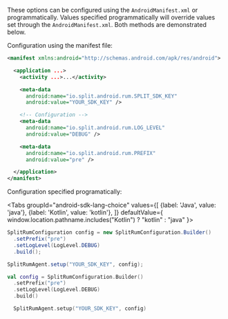 
These options can be configured using the `AndroidManifest.xml` or programmatically. Values specified programmatically will override values set through the `AndroidManifest.xml`. Both methods are demonstrated below.

Configuration using the manifest file:

```xml title="AndroidManifest.xml configuration"
<manifest xmlns:android="http://schemas.android.com/apk/res/android">

  <application ...>
    <activity ...>...</activity>

    <meta-data
      android:name="io.split.android.rum.SPLIT_SDK_KEY"
      android:value="YOUR_SDK_KEY" />

    <!-- Configuration -->
    <meta-data
      android:name="io.split.android.rum.LOG_LEVEL"
      android:value="DEBUG" />

    <meta-data
      android:name="io.split.android.rum.PREFIX"
      android:value="pre" />

  </application>
</manifest>
```

Configuration specified programatically:

<Tabs
  groupId="android-sdk-lang-choice"
  values={[
    {label: 'Java', value: 'java'},
    {label: 'Kotlin', value: 'kotlin'},
  ]} defaultValue={ window.location.pathname.includes("Kotlin") ? "kotlin" : "java" }>
  <TabItem value="java">

```java
SplitRumConfiguration config = new SplitRumConfiguration.Builder()
  .setPrefix("pre")
  .setLogLevel(LogLevel.DEBUG)
  .build();

SplitRumAgent.setup("YOUR_SDK_KEY", config);
```

  </TabItem>
  <TabItem value="kotlin">

```kotlin
val config = SplitRumConfiguration.Builder()
  .setPrefix("pre")
  .setLogLevel(LogLevel.DEBUG)
  .build()

  SplitRumAgent.setup("YOUR_SDK_KEY", config)
```

  </TabItem>
</Tabs>